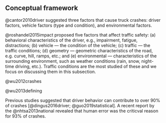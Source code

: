 Conceptual framework
--------------------

@cantor2010driver suggested three factors that cause truck crashes: driver factors, vehicle factors (type and condition), and environmental factors.

@roshandel2015impact proposed five factors that affect traffic safety: (a)  behavioral characteristics of the driver, e.g., impairment, fatigue, distractions; (b) vehicle --- the condition of the vehicle; (c) traffic --- the traffic conditions; (d) geometry --- geometric characteristics of the road, e.g. curve, hill, ramps, etc.; and (e) environmental --- characteristics of the surrounding environment, such as weather conditions (rain, snow, night-time driving, etc.). Traffic conditions are the most studied of these and we focus on discussing them in this subsection.

@wu2012crashes

@wu2013defining


Previous studies suggested that driver behavior can contribute to over 90% of crashes [@dingus2016driver; @guo2019statistical]. A recent report by the @nhtsa2013national revealed that human error was the criticval reason for 93% of crashes.
